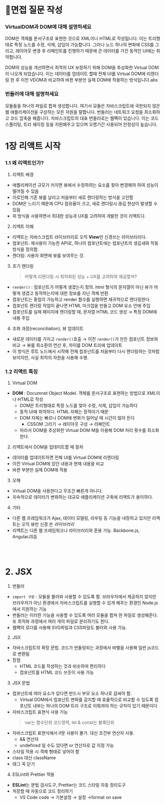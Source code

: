 # 📝면접 질문 작성

### VirtualDOM과 DOM에 대해 설명하세요
DOM은 객체를 문서구조로 표현한 것으로 XML이나 HTML로 작성됩니다. 이는 트리형태로 특정 노드를 수정, 삭제, 삽입이 가능합니다. 그러나 노드 하나의 변화에 CSS를 그리고, 레이아웃 변경 후 리페인트를 진행하기 때문에 큰 데이터를 가진 동적인 UI에는 취약합니다. 

DOM의 성능을 개선하면서 최적의 UX 보장하기 위해 DOM을 추상화한 Virtual DOM이 나오게 되었습니다. 이는 데이터를 업데이트 할때 전체 UI를 Virtual DOM에 리렌더링 한 후 이전 VDOM과 비교하여 바뀐 부분만 실제 DOM에 적용하는 방식입니다.abs

### 번들러에 대해 설명하세요
모듈들을 하나의 파일로 합쳐 생성합니다. 여기서 모듈은 자바스크립트에 국한되지 않은 웹 애플리케이션을 구성하는 모든 자원을 말합니다. 번들러는 네트워크 요청을 최소화하고 코드 압축을 해줍니다. 
자바스크립트의 대표 번들러로는 웹팩이 있습니다. 이는 코드 스플리팅, 트리 쉐이킹 등을 지원해주고 있으며 오랜기간 사용되어 안정성이 높습니다. 

# 1장 리액트 시작

### 1.1 왜 리액트인가?
1. 리액트 배경
- 애플리케이션 규모가 커지면 뷰에서 수정하려는 요소를 찾아 변경해야 하여 성능이 떨어질 수 있음
- 이로인해 기존 뷰를 날리고 처음부터 새로 렌더링하는 방식을 고안함
- DOM은 느리기 때문에 CPU 점유율이 크고, 새로 렌더링시 끊김 현상이 발생할 수 있음
- 위 방식을 사용하면서 최대한 성능과 UX를 고려하여 개발한 것이 리액트다.
2. 리액트 이해
- 리액트는 자바스크립트 라이브러리로 오직 **View**만 신경쓰는 라이브러리다.
- 컴포넌트: 재사용이 가능한 API로, 하나의 컴포넌트에는 컴포넌트의 생김새와 작동방식을 정의함.
- 렌더링: 사용자 화면에 뷰를 보여주는 것.

3. 초기 렌더링
    > 어떻게 리렌더링 시 최적화된 성능 + UX를 고려하여 제공할까?
  - `render()` : 컴포넌트가 어떻게 생겼는지 정의. html 형식의 문자열이 아닌 뷰가 어떻게 생겼고 동작하는지에 대한 정보를 지닌 객체 반환. 
  - 컴포넌트는 중첩이 가능하고 render 함수를 실행하면 재귀적으로 렌더링한다.
  - 컴포넌트 렌더링 작업이 끝나면 HTML 마크업을 만들고 DOM 요소 안에 주입
  - 컴포넌트를 실제 페이지에 렌더링할 때, 문자열 HTML 코드 생성 $\rightarrow$ 특정 DOM에 내용 주입

4. 조화 과정(reconciliation), 뷰 업데이트
- 새로운 데이터를 가지고 `render()`호출  $\rightarrow$ 이전 `render()`가 만든 컴포넌트 정보와 비교  $\rightarrow$ 뷰를 최소환의 연산 후, 차이를 DOM 트리에 업데이트 
- 이 방식은 루트 노드에서 시작해 전체 컴포넌트를 처음부터 다시 렌더링하는 것처럼 보이지만, 사실 최적의 자원을 사용해 수행.

### 1.2 리액트 특징
1. Virtual DOM
- **DOM** : Documnet Object Model. 객체를 문서구조로 표현하는 방법으로 XML이나 HTML로 작성
  - DOM은 트리형태로 특정 노드를 찾아 수정, 삭제, 삽입이 가능하다
  - 동적 UI에 취약하다. HTML 자체는 정적이기 때문
  - DOM 자체는 빠르나 DOM에 변화가 일어날 때 시간이 많이 든다
    - CSSOM 그리기  $\rightarrow$ 레이아웃 구성  $\rightarrow$ 리페인트
  - 따라서 DOM을 추상화한 Virtual DOM M을 이용해 DOM 처리 횟수를 최소화 한다.
2. 리액트에서 DOM을 업데이트할 때 절차
  - 데이터를 업데이트하면 전체 UI를 Virtual DOM에 리렌더링
  - 이전 Virtual DOM에 있던 내용과 현재 내용을 비교
  - 바뀐 부분만 실제 DOM에 적용
3. 오해
- Virtual DOM을 사용한다고 무조건 빠른게 아니다.
- 지속적으로 데이터가 변화하는 대규모 애플리케이션 구축에 리액트가 용이하다.
4. 기타
- 다른 웹 프레임워크가 Ajax, 데이터 모델링, 라우팅 등 기능을 내장하고 있지만 리액트는 오직 뷰만 신경 쓴 *라이브러리*
- 리액트는 다른 웹 프레임워크나 라이브러리와 혼용 가능. Backbone.js, AngularJS등 
<br/>
<br/>

# 2. JSX
1. 번들러
- `import 구문` : 모듈을 불러와 사용할 수 있도록 함. 브라우저에서 제공하지 않지만 브라우저가 아닌 환경에서 자바스크립트를 실행할 수 있게 해주는 환경인 Node.js에서 지원하는 기능
- 번들러는 이러한 기능을 사용할 수 있도록 여러 모듈을 합쳐 한 파일로 생성해준다. 또 최적화 과정에서 여러 개의 파일로 분리하기도 한다.
- 웹팩의 로더를 사용해 SVG파일과 CSS파일도 불러와 사용 가능. 
2. JSX
- 자바스크립트의 확장 문법. 코드가 번들링되는 과정에서 바벨을 사용해 일반 js코드로 변환됨
- 장점
  - HTML 코드를 작성하는 것과 비슷하여 편리하다
  - 컴포넌트를 HTML 코드 쓰듯이 사용 가능
3. JSX 문법
- 컴포넌트에 여러 요소가 있다면 반드시 부모 요소 하나로 감싸야 함.
  - Virtual DOM에서 컴포넌트 변화를 감지할 때 효율적으로 비교할 수 있도록 컴포넌트 내부는 하나의 DOM 트리 구조로 이뤄져야 하는 규칙이 있기 때문이다
- 자바스크립트 표현식 사용 가능 
  > var는 함수단위 코드영역, let & const는 블록단위
- 자바스크립트 표현식에서 if문 사용이 불가. 대신 조건부 연산자 사용. 
  - && 연산자 
  - undefined 일 수도 있다면 or 연산자로 값 지정 가능
- 스타일 적용 시 객체 형태로 넣어야 함
- class 대신 className
- 태그 꼭 닫기
4. ESLint와 Prettier 적용
- **ESLint**는 문법 검사도구, Prettier는 코드 스타일 자동 정리도구
- 저장할 때 자동으로 코드 정리하기
  - VS Code code $\rightarrow$ 기본설정 $\rightarrow$ 설정 $\rightarrow$format on save
  

  
